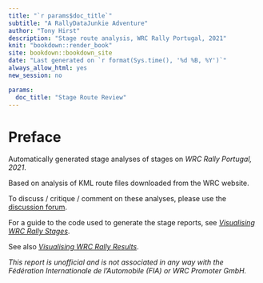 ```yaml
---
title: "`r params$doc_title`"
subtitle: "A RallyDataJunkie Adventure"
author: "Tony Hirst"
description: "Stage route analysis, WRC Rally Portugal, 2021"
knit: "bookdown::render_book"
site: bookdown::bookdown_site
date: "Last generated on `r format(Sys.time(), '%d %B, %Y')`"
always_allow_html: yes
new_session: no

params:
  doc_title: "Stage Route Review"
---
```


# Preface {-}

Automatically generated stage analyses of stages on *WRC Rally Portugal, 2021*.

Based on analysis of KML route files downloaded from the WRC website.

To discuss / critique / comment on these analyses, please use the [discussion forum](https://github.com/RallyDataJunkie/portugal_2021_route/discussions/).

For a guide to the code used to generate the stage reports, see [*Visualising WRC Rally Stages*](https://rallydatajunkie.com/visualising-rally-stages/).

See also [*Visualising WRC Rally Results*](https://rallydatajunkie.com/visualising-wrc-rally-results).

*This report is unofficial and is not associated in any way with the Fédération Internationale de l’Automobile (FIA) or WRC Promoter GmbH.*